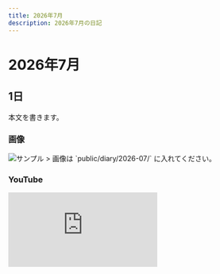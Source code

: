 ```yaml
---
title: 2026年7月
description: 2026年7月の日記
---
```


# 2026年7月

## 1日
本文を書きます。

### 画像
<img src="/diary/2026-07/sample.jpg" alt="サンプル" />
> 画像は `public/diary/2026-07/` に入れてください。

### YouTube
<div style={{position:'relative', paddingTop:'56.25%'}}>
  <iframe
    src="https://www.youtube.com/embed/VIDEO_ID"
    title="2026年7月の動画"
    style={{position:'absolute', inset:0, width:'100%', height:'100%'}}
    frameBorder="0"
    allow="accelerometer; autoplay; clipboard-write; encrypted-media; gyroscope; picture-in-picture; web-share"
    allowFullScreen
  />
</div>
